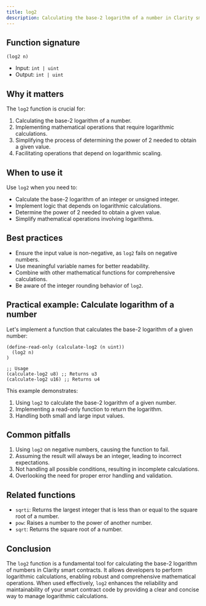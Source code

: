 ```yaml
---
title: log2
description: Calculating the base-2 logarithm of a number in Clarity smart contracts.
---
```


## Function signature

```clarity
(log2 n)
```

- Input: `int | uint`
- Output: `int | uint`

## Why it matters

The `log2` function is crucial for:

1. Calculating the base-2 logarithm of a number.
2. Implementing mathematical operations that require logarithmic calculations.
3. Simplifying the process of determining the power of 2 needed to obtain a given value.
4. Facilitating operations that depend on logarithmic scaling.

## When to use it

Use `log2` when you need to:

- Calculate the base-2 logarithm of an integer or unsigned integer.
- Implement logic that depends on logarithmic calculations.
- Determine the power of 2 needed to obtain a given value.
- Simplify mathematical operations involving logarithms.

## Best practices

- Ensure the input value is non-negative, as `log2` fails on negative numbers.
- Use meaningful variable names for better readability.
- Combine with other mathematical functions for comprehensive calculations.
- Be aware of the integer rounding behavior of `log2`.

## Practical example: Calculate logarithm of a number

Let's implement a function that calculates the base-2 logarithm of a given number:

```clarity
(define-read-only (calculate-log2 (n uint))
  (log2 n)
)

;; Usage
(calculate-log2 u8) ;; Returns u3
(calculate-log2 u16) ;; Returns u4
```

This example demonstrates:
1. Using `log2` to calculate the base-2 logarithm of a given number.
2. Implementing a read-only function to return the logarithm.
3. Handling both small and large input values.

## Common pitfalls

1. Using `log2` on negative numbers, causing the function to fail.
2. Assuming the result will always be an integer, leading to incorrect expectations.
3. Not handling all possible conditions, resulting in incomplete calculations.
4. Overlooking the need for proper error handling and validation.

## Related functions

- `sqrti`: Returns the largest integer that is less than or equal to the square root of a number.
- `pow`: Raises a number to the power of another number.
- `sqrt`: Returns the square root of a number.

## Conclusion

The `log2` function is a fundamental tool for calculating the base-2 logarithm of numbers in Clarity smart contracts. It allows developers to perform logarithmic calculations, enabling robust and comprehensive mathematical operations. When used effectively, `log2` enhances the reliability and maintainability of your smart contract code by providing a clear and concise way to manage logarithmic calculations.
